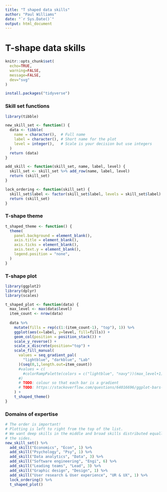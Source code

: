 ```yaml
---
title: "T shaped data skills"
author: "Paul Williams"
date: "`r Sys.Date()`"
output: html_document
---
```


# T-shape data skills

```r
knitr::opts_chunk$set(
  echo=TRUE,
  warning=FALSE,
  message=FALSE,
  dev="svg"
)
```

```r
install.packages("tidyverse")
```

### Skill set functions

```r
library(tibble)

new_skill_set <- function() {
  data <- tibble(
    name = character(),  # Full name
    label = character(), # Short name for the plot
    level = integer(),   # Scale is your decision but use integers 
  )
  return (data)
}

add_skill <- function(skill_set, name, label, level) {
  skill_set <- skill_set %>% add_row(name, label, level)
  return (skill_set)
}

lock_ordering <- function(skill_set) {
  skill_set$label <- factor(skill_set$label, levels = skill_set$label)
  return (skill_set)
}
```

### T-shape theme

```r
t_shaped_theme <- function() {
  theme(
    panel.background = element_blank(),
    axis.title = element_blank(),
    axis.ticks = element_blank(),
    axis.text.y = element_blank(),
    legend.position = "none",
  )
}
```

### T-shape plot

```r
library(ggplot2)
library(dplyr)
library(scales)

t_shaped_plot <- function(data) {
  max_level <- max(data$level)
  item_count <- nrow(data)
  
  data %>%
    mutate(fills = rep(c(1:(item_count-1), "top"), 1)) %>%
    ggplot(aes(x=label, y=level, fill=fills)) +
    geom_col(position = position_stack()) +
    scale_y_reverse() +
    scale_x_discrete(position="top") +
    scale_fill_manual(
      values = seq_gradient_pal(
        "lightblue", "darkblue", "Lab"
      )(seq(0,1,length.out=item_count))
      #values = c(
        #colorRampPalette(colors = c("lightblue", "navy"))(max_level+1)
      #)
      # TODO: colour so that each bar is a gradient
      # TODO: https://stackoverflow.com/questions/64016696/ggplot-bars-with-gradient-fill
    ) +
    t_shaped_theme()
}
```

### Domains of expertise

```r

# The order is important!
# Plotting is left to right from the top of the list.
# We want deep skills in the middle and broad skills distributed equally at
# the sides.
new_skill_set() %>%
  add_skill("Economics", "Econ", 1) %>%
  add_skill("Psychology", "Psy", 1) %>%
  add_skill("Data analytics", "Data", 3) %>%
  add_skill("Software engineering", "Engi", 6) %>%
  add_skill("Leading teams", "Lead", 3) %>%
  add_skill("Graphic design", "Design", 1) %>%
  add_skill("User research & User experience", "UR & UX", 1) %>%
  lock_ordering() %>%
  t_shaped_plot()
```